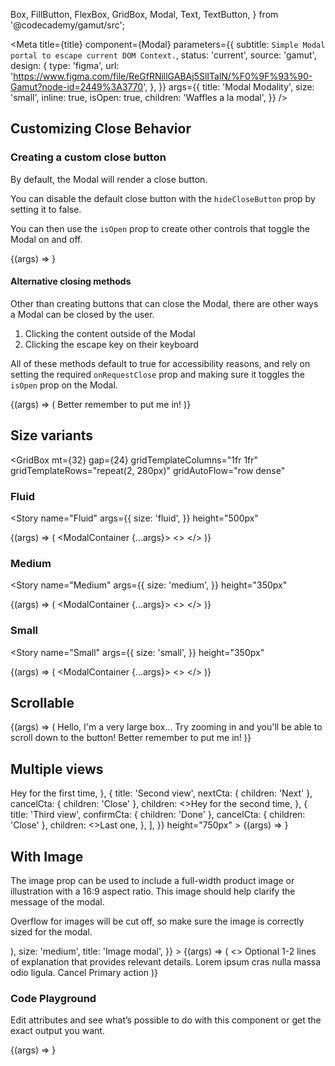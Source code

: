   Box,
  FillButton,
  FlexBox,
  GridBox,
  Modal,
  Text,
  TextButton,
} from '@codecademy/gamut/src';

<Meta
  title={title}
  component={Modal}
  parameters={{
    subtitle: `Simple Modal portal to escape current DOM Context.`,
    status: 'current',
    source: 'gamut',
    design: {
      type: 'figma',
      url:
        'https://www.figma.com/file/ReGfRNillGABAj5SlITalN/%F0%9F%93%90-Gamut?node-id=2449%3A3770',
    },
  }}
  args={{
    title: 'Modal Modality',
    size: 'small',
    inline: true,
    isOpen: true,
    children: 'Waffles a la modal',
  }}
/>

## Customizing Close Behavior

### Creating a custom close button

By default, the Modal will render a close button.

You can disable the default close button with the `hideCloseButton` prop by setting it to false.

You can then use the `isOpen` prop to create other controls that toggle the Modal on and off.

<Canvas>
  <Story
    name="Without Close Default"
    args={{ hideCloseButton: true }}
    height="350px"
  >
    {(args) => <Modal {...args} />}
  </Story>
</Canvas>

#### Alternative closing methods

Other than creating buttons that can close the Modal, there are other ways a Modal can be closed by the user.

1. Clicking the content outside of the Modal
2. Clicking the escape key on their keyboard

All of these methods default to true for accessibility reasons, and rely on setting the required `onRequestClose` prop and making sure it toggles the `isOpen` prop on the Modal.

<Canvas>
  <Story
    name="Clicking Outside"
    args={{
      title: undefined,
      hideCloseButton: true,
    }}
    height="350px"
  >
    {(args) => (
      <Modal {...args}>
        <FlexBox center fit>
          <FillButton>Better remember to put me in!</FillButton>
        </FlexBox>
      </Modal>
    )}
  </Story>
</Canvas>

## Size variants

<GridBox
  mt={32}
  gap={24}
  gridTemplateColumns="1fr 1fr"
  gridTemplateRows="repeat(2, 280px)"
  gridAutoFlow="row dense"
>

<Box gridRowEnd="span 2">

### Fluid

<Story
  name="Fluid"
  args={{
    size: 'fluid',
  }}
  height="500px"
>
  {(args) => (
    <ModalContainer {...args}>
      <>
        <FlexBox gridArea="title" bg="beige" height="2rem" />
        <FlexBox gridArea="close" bg="beige" height="2rem" />
        <FlexBox height="380px" width="540px" bg="beige" gridArea="content" />
      </>
    </ModalContainer>
  )}
</Story>

</Box>
<Box>

### Medium

<Story
  name="Medium"
  args={{
    size: 'medium',
  }}
  height="350px"
>
  {(args) => (
    <ModalContainer {...args}>
      <>
        <FlexBox gridArea="title" bg="beige" height="2rem" />
        <FlexBox gridArea="close" bg="beige" height="2rem" />
        <FlexBox height="auto" bg="beige" gridArea="content" />
      </>
    </ModalContainer>
  )}
</Story>

</Box>
<Box >

### Small

<Story
  name="Small"
  args={{
    size: 'small',
  }}
  height="350px"
>
  {(args) => (
    <ModalContainer {...args}>
      <>
        <FlexBox gridArea="title" bg="beige" height="2rem" />
        <FlexBox gridArea="close" bg="beige" height="2rem" />
        <FlexBox gridArea="content" bg="beige" height="auto" />
      </>
    </ModalContainer>
  )}
</Story>

</Box>

</GridBox>

## Scrollable

<Canvas>
  <Story
    name="Scrollable"
    args={{
      title: undefined,
      hideCloseButton: true,
      size: 'medium',
      scrollable: true,
    }}
    height="750px"
  >
    {(args) => (
      <Modal {...args}>
        <FlexBox flexDirection="column">
          <Box height="600px">
            Hello, I'm a very large box... Try zooming in and you'll be able to
            scroll down to the button!
          </Box>
          <FillButton>Better remember to put me in!</FillButton>
        </FlexBox>
      </Modal>
    )}
  </Story>
</Canvas>

## Multiple views

<Canvas>
  <Story
    name="Multiple views"
    args={{
      title: undefined,
      hideCloseButton: false,
      size: 'medium',
      scrollable: true,
      views: [
        {
          title: 'First view',
          nextCta: { children: 'Next' },
          cancelCta: { children: 'Close' },
          children: <>Hey for the first time</>,
        },
        {
          title: 'Second view',
          nextCta: { children: 'Next' },
          cancelCta: { children: 'Close' },
          children: <>Hey for the second time</>,
        },
        {
          title: 'Third view',
          confirmCta: { children: 'Done' },
          cancelCta: { children: 'Close' },
          children: <>Last one</>,
        },
      ],
    }}
    height="750px"
  >
    {(args) => <Modal {...args} />}
  </Story>
</Canvas>

## With Image

The image prop can be used to include a full-width product image or illustration with a 16:9 aspect ratio. This image should help clarify the message of the modal.

Overflow for images will be cut off, so make sure the image is correctly sized for the modal.

<Canvas>
  <Story
    height="600px"
    name="Image modals"
    args={{
      image: (
        <FlexBox
          bg="background-primary"
          center
          height="100%"
          p={4}
          width="100%"
        >
          <CodeCelebration height="100%" />
        </FlexBox>
      ),
      size: 'medium',
      title: 'Image modal',
    }}
  >
    {(args) => (
      <Modal {...args}>
        <>
          <Text smooth fontSize={14} my={12}>
            Optional 1-2 lines of explanation that provides relevant details.
            Lorem ipsum cras nulla massa odio ligula.
          </Text>
          <FlexBox justifyContent="right">
            <TextButton mr={16}>Cancel</TextButton>
            <FillButton>Primary action</FillButton>
          </FlexBox>
        </>
      </Modal>
    )}
  </Story>
</Canvas>

### Code Playground

Edit attributes and see what’s possible to do with this component or get the exact output you want.

<Canvas>
  <Story name="Modal" height="350px">
    {(args) => <Modal {...args} />}
  </Story>
</Canvas>

<PropsTable story="Modal" />
